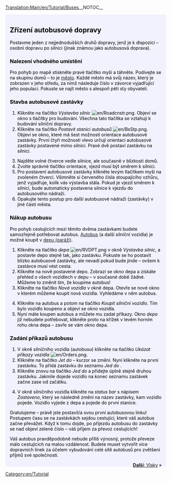 [[Translation:Main/en/Tutorial/Buses]]__NOTOC__
{{en/Tabs|5|2
|Výuka/Cs|1. Začínáme<!--
-->|Výuka/Autobusy/Cs|2. Autobusy<!--
-->|Výuka/Vlaky/Cs|3. Vlaky<!--
-->|Výuka/Letadla/Cs|4. Letadla<!--
-->|Výuka/Závěr/Cs|5. Závěr}}
<div style="padding:.5em 1em 1em 1em; border-top:none; background-color:#f1f2fe; color:#000;">
{{cs/Cvičení}}
==Zřízení autobusové dopravy==
Postavme jeden z nejjednodušších druhů dopravy, jenž je k dispozici – osobní dopravu po silnici (jinak známou jako autobusová doprava).

===Nalezení vhodného umístění===
Pro pohyb po mapě stiskněte pravé tlačítko myši a táhněte. Podívejte se na skupinu domů – to je [[Main/en/Towns|město]]. Každé město má svůj název, který je zobrazen v jeho středu, za nímž následuje číslo v závorce vyjadřující jeho populaci. Pokuste se najít město s alespoň pěti sty obyvateli.
{{en/Phototable|[[File:cs/Tutorial Bus 1.png|Město]]|Město|none}}

===Stavba autobusové zastávky===
#Klikněte na tlačítko ''Výstavba silnic'' [[File:en/Roadcnstr.png]]. Objeví se okno s tlačítky pro budování. Všechna tato tlačítka se vztahují k budování silniční dopravy.
#Klikněte na tlačítko ''Postavit stanici autobusů'' [[File:en/BsStp.png]]. Objeví se okno, které má šest možností orientace autobusové zastávky. První čtyři možnosti vlevo určují orientaci autobusové zastávky postavené mimo silnici. Pravé dvě postaví zastávku na silnici.
{{en/Phototable|[[File:cs/Tutorial Bus 2.png]]|Výběr orientace a umístění.|none|6=:}}
<ol start="3">
<li>Najděte volné čtverce vedle silnice, ale současně v blízkosti domů. 
<li>Zvolte správné tlačítko orientace, vjezd musí být směrem k silnici.
<li>Pro postavení autobusové zastávky klikněte levým tlačítkem myši na zvoleném čtverci. Všimněte si červeného čísla stoupajícího vzhůru, jenž vyjadřuje, kolik vás výstavba stála. Pokud je vjezd směrem k silnici, bude automaticky postavena silnice k vjezdu do autobusového nádraží.
<li>Opakujte tento postup pro další autobusové nádraží (zastávky) v jiné části města.
</ol>
{{en/Phototable|[[File:cs/Tutorial Bus 4.png]]|Po postavení obou autobusových zastávek.|none|6=:}}

===Nákup autobusu===
Pro pohyb cestujících mezi těmito dvěma zastávkami budete samozřejmě potřebovat autobus. [[Main/en/Buses|Autobus]] (a další silniční vozidla) je možné koupit v [[Main/en/Depots|depu (garáži)]].
#Klikněte na tlačítko ''depa'' [[File:en/RVDPT.png]] v okně ''Výstavba silnic'', a postavte depo stejně tak, jako zastávku. Pokuste se ho postavit blízko autobusové zastávky, ale nevadí pokud bude jinde – ovšem k zastávce musí vést cesta.
#Klikněte na nově postavené depo. Zobrazí se okno depa a získáte přehled o všech vozidlech v depu – v současné době žádné. Můžeme to změnit tím, že koupíme autobus!
#Klikněte na tlačítko ''Nová vozidla'' v okně depa. Otevře se nové okno v kterém můžeme koupit nová vozidla. Vyhledáme v něm autobus.
{{en/Phototable|[[File:cs/Tutorial Bus 5.png]]|Uvnitř depa…|none|6=:}}
<ol start="4">
<li>Klikněte na autobus a potom na tlačítko ''Koupit silniční vozidlo''. Tím bylo vozidlo koupeno a objeví se okno vozidla.
<li>Nyní máte koupen autobus a můžete mu zadat příkazy. Okno ''depa'' již nebudete potřebovat, klikněte proto na křížek v levém horním rohu okna depa – zavře se vám okno depa.
</ol>

===Zadání příkazů autobusu===
#V okně silničního vozidla (autobusu) klikněte na tlačítko ''Ukázat příkazy vozidla'' [[File:en/Orders.png]]. 
#Klikněte na tlačítko ''Jet do'' – kurzor se změní. Nyní klikněte na první zastávku. To přidá zastávku do seznamu ''Jed do <zastávky>''. 
#Klikněte znovu na tlačítko ''Jed do'' a přidejte úplně stejně druhou zastávku. Jakmile dojede vozidlo na konec seznamu zastávek začne zase od začátku.
{{en/Phototable|[[File:cs/Tutorial Bus 6.png]]|Příkazy pro vozidlo.|none|6=:}}
<ol start="4">
<li>V okně silničního vozidla klikněte na ''status bar'' s nápisem ''Zastaveno'', který se následně změní na název zastávky, kam vozidlo pojede. Vozidlo vyjede z depa a pojede do první stanice.
</ol>
{{en/Phototable|[[File:cs/Tutorial Bus 7.png]]|Váš první autobus přijíždí na zastávku.|none|6=:}}
Gratulujeme – právě jste postavil/a svou první autobusovou linku! Postupem času se na zastávkách sejdou cestující, které váš autobus začne převážet. Když k tomu dojde, po příjezdu autobusu do zastávky se nad objeví zelené číslo – váš příjem za převoz cestujících!

Váš autobus pravděpodobně nebude příliš výnosný, protože převeze málo cestujících na malou vzdálenost. Budete muset vytvořit více dopravních linek za účelem vybudování celé sítě autobusů pro zvětšení příjmů své společnosti.

<span style="float: right">[[Main/cs/Výuka/Vlaky|'''Další''': Vlaky]] &raquo;</span>
</div>
[[Category:en/Tutorial]]